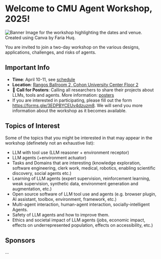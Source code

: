 

# Welcome to CMU Agent Workshop, 2025!

<Image src={cover} alt="Banner Image for the workshop highlighting the dates and venue. Created using Canva by Faria Huq."/>
 
You are invited to join a two-day workshop on the various designs, applications, challenges, and risks of agents.

## Important Info
- __Time__: April 10-11, see [schedule](/schedule)
- __Location__: [Rangos Ballroom 2, Cohon University Center Floor 2](https://www.cmu.edu/cohon-university-center/images/floor-plans/CUC_2.pdf)
- 🚀 __Call for Posters__: Calling all researchers to share their projects about LLMs, tools and agents. More information: [posters](/posters)
- If you are interested in participating, please fill out the form https://forms.gle/3EDPBYCEUv4dzuzm8. We will send you more information about the workshop as it becomes available.

## Topics of Interest
Some of the topics that you might be interested in that may appear in the workshop (definetely not an exhaustive list):

- LLM with tool use (LLM reasoner + environment receptor)
- LLM agents (+environment actuator)
- Tasks and Domains that are interesting (knowledge exploration, software engineering, clerk work, medical, robotics, enabling scientific discovery, social agents etc.)
- Learning of LLM agents (expert supervision, reinforcement learning, weak supervision, synthetic data, environment generation and augmentation, etc.)
- Open source software of LLM tool use and agents (e.g. browser plugin, AI assistant, toolbox, environment, framework, etc.)
- Multi-agent interaction, human-agent interaction, socially-intelligent Agents.
- Safety of LLM agents and how to improve them.
- Ethics and societal impact of LLM agents (jobs, economic impact, effects on underrepresented population, effects on accessibility, etc.)

## Sponsors
...
